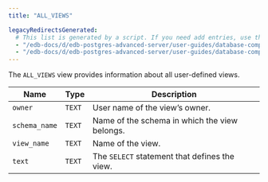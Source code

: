 ```yaml
---
title: "ALL_VIEWS"

legacyRedirectsGenerated:
  # This list is generated by a script. If you need add entries, use the `legacyRedirects` key.
  - "/edb-docs/d/edb-postgres-advanced-server/user-guides/database-compatibility-for-oracle-developers-catalog-views-guide/13/all_views.html"
  - "/edb-docs/d/edb-postgres-advanced-server/user-guides/database-compatibility-for-oracle-developers-catalog-views-guide/latest/all_views.html"
---
```


<div id="all_views" class="registered_link"></div>

The `ALL_VIEWS` view provides information about all user-defined views.

| Name          | Type   | Description                                   |
| ------------- | ------ | --------------------------------------------- |
| `owner`       | `TEXT` | User name of the view’s owner.                |
| `schema_name` | `TEXT` | Name of the schema in which the view belongs. |
| `view_name`   | `TEXT` | Name of the view.                             |
| `text`        | `TEXT` | The `SELECT` statement that defines the view. |
